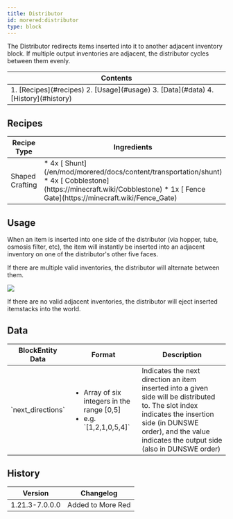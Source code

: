 ```yaml
---
title: Distributor
id: morered:distributor
type: block
---
```


The Distributor redirects items inserted into it to another adjacent inventory block. If multiple output inventories are adjacent, the distributor cycles between them evenly.

<table>
	<thead><tr><th>Contents</th></tr></thead>
	<tbody><tr><td>
		1. [Recipes](#recipes)
		2. [Usage](#usage)
		3. [Data](#data)
		4. [History](#history)
	</td></tr></tbody>
</table>

## Recipes

<table>
	<thead>
		<tr>
			<th>Recipe Type</th>
			<th>Ingredients</th>
			<th>Output</th>
			<th>Example</th>
		</tr>
	</thead>
	<tbody>
		<tr>
			<td>Shaped Crafting</td>
			<td style={{width: '30%'}}>
				* 4x [<ModAsset width={32} height={32} location='morered:shunt'/> Shunt](/en/mod/morered/docs/content/transportation/shunt)
				* 4x [<ModAsset width={32} height={32} location='cobblestone'/> Cobblestone](https://minecraft.wiki/Cobblestone)
				* 1x [<ModAsset width={32} height={32} location='oak_fence_gate'/> Fence Gate](https://minecraft.wiki/Fence_Gate)
			</td>
			<td>
				* 1x Distributor
			</td>
			<td>
				![Shaped Crafting Recipe for Distributors](https://commoble.s3.us-east-1.amazonaws.com/images/morered/recipes/distributor_recipe.png)
			</td>
		</tr>
	</tbody>
</table>

## Usage

When an item is inserted into one side of the distributor (via hopper, tube, osmosis filter, etc),
the item will instantly be inserted into an adjacent inventory on one of the distributor's other five faces.

If there are multiple valid inventories, the distributor will alternate between them.

![](https://commoble.s3.us-east-1.amazonaws.com/images/tubesreloaded/distributor.gif)

If there are no valid adjacent inventories, the distributor will eject inserted itemstacks into the world.

## Data

<table>
	<thead><tr><th>BlockEntity Data</th><th>Format</th><th>Description</th></tr></thead>
	<tbody>
		<tr>
			<td>`next_directions`</td>
			<td><ul><li>Array of six integers in the range [0,5]</li><li>e.g. `[1,2,1,0,5,4]`</li></ul></td>
			<td>Indicates the next direction an item inserted into a given side will be distributed to. The slot index indicates the insertion side (in DUNSWE order), and the value indicates the output side (also in DUNSWE order)</td>
		</tr>
	</tbody>
</table>

## History
| Version | Changelog
| --- | -
| 1.21.3-7.0.0.0 | Added to More Red
